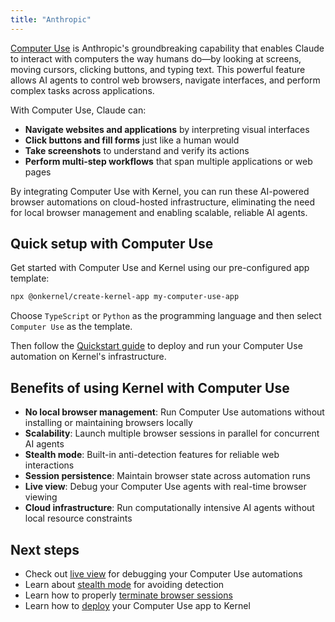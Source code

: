 ```yaml
---
title: "Anthropic"
---
```


[Computer Use](https://docs.claude.com/en/docs/agents-and-tools/tool-use/computer-use-tool) is Anthropic's groundbreaking capability that enables Claude to interact with computers the way humans do—by looking at screens, moving cursors, clicking buttons, and typing text. This powerful feature allows AI agents to control web browsers, navigate interfaces, and perform complex tasks across applications.

With Computer Use, Claude can:
- **Navigate websites and applications** by interpreting visual interfaces
- **Click buttons and fill forms** just like a human would
- **Take screenshots** to understand and verify its actions
- **Perform multi-step workflows** that span multiple applications or web pages

By integrating Computer Use with Kernel, you can run these AI-powered browser automations on cloud-hosted infrastructure, eliminating the need for local browser management and enabling scalable, reliable AI agents.

## Quick setup with Computer Use

Get started with Computer Use and Kernel using our pre-configured app template:

```bash
npx @onkernel/create-kernel-app my-computer-use-app
```

Choose `TypeScript` or `Python` as the programming language and then select `Computer Use` as the template.

Then follow the [Quickstart guide](/quickstart/) to deploy and run your Computer Use automation on Kernel's infrastructure.

## Benefits of using Kernel with Computer Use

- **No local browser management**: Run Computer Use automations without installing or maintaining browsers locally
- **Scalability**: Launch multiple browser sessions in parallel for concurrent AI agents
- **Stealth mode**: Built-in anti-detection features for reliable web interactions
- **Session persistence**: Maintain browser state across automation runs
- **Live view**: Debug your Computer Use agents with real-time browser viewing
- **Cloud infrastructure**: Run computationally intensive AI agents without local resource constraints

## Next steps

- Check out [live view](/browsers/live-view) for debugging your Computer Use automations
- Learn about [stealth mode](/browsers/stealth) for avoiding detection
- Learn how to properly [terminate browser sessions](/browsers/termination)
- Learn how to [deploy](/apps/deploy) your Computer Use app to Kernel
